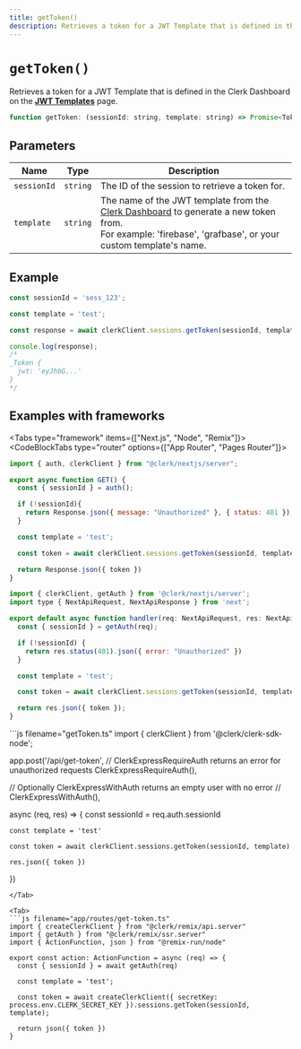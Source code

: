 ```yaml
---
title: getToken()
description: Retrieves a token for a JWT Template that is defined in the Clerk Dashboard.
---
```


# `getToken()`

Retrieves a token for a JWT Template that is defined in the Clerk Dashboard on the **[JWT Templates](https://dashboard.clerk.com/last-active?path=jwt-templates)** page.

```js
function getToken: (sessionId: string, template: string) => Promise<Token>;
```

## Parameters

| Name | Type | Description |
| --- | --- | --- |
| `sessionId` | `string` | The ID of the session to retrieve a token for. |
| `template` | `string` | The name of the JWT template from the [Clerk Dashboard](https://dashboard.clerk.com/last-active?path=jwt-templates) to generate a new token from.<br/>For example: 'firebase', 'grafbase', or your custom template's name. |

## Example

```js
const sessionId = 'sess_123';

const template = 'test';

const response = await clerkClient.sessions.getToken(sessionId, template);

console.log(response);
/*
_Token {
  jwt: 'eyJhbG...'
}
*/
```

## Examples with frameworks

<Tabs type="framework" items={["Next.js", "Node", "Remix"]}>
<Tab>
<CodeBlockTabs type="router" options={["App Router", "Pages Router"]}>
```js filename="app/api/get-token-example/route.ts"
import { auth, clerkClient } from "@clerk/nextjs/server";

export async function GET() {
  const { sessionId } = auth();

  if (!sessionId){
    return Response.json({ message: "Unauthorized" }, { status: 401 });
  }

  const template = 'test';

  const token = await clerkClient.sessions.getToken(sessionId, template)

  return Response.json({ token })
}
```

```js filename="pages/api/getToken.ts"
import { clerkClient, getAuth } from '@clerk/nextjs/server';
import type { NextApiRequest, NextApiResponse } from 'next';

export default async function handler(req: NextApiRequest, res: NextApiResponse) {
  const { sessionId } = getAuth(req);

  if (!sessionId) {
    return res.status(401).json({ error: "Unauthorized" })
  }

  const template = 'test';

  const token = await clerkClient.sessions.getToken(sessionId, template);

  return res.json({ token });
}
```
</CodeBlockTabs>
</Tab>

<Tab>
```js filename="getToken.ts"
import { clerkClient } from '@clerk/clerk-sdk-node';

app.post('/api/get-token',
  // ClerkExpressRequireAuth returns an error for unauthorized requests
  ClerkExpressRequireAuth(),

  // Optionally ClerkExpressWithAuth returns an empty user with no error
  // ClerkExpressWithAuth(),

  async (req, res) => {
    const sessionId = req.auth.sessionId

    const template = 'test'

    const token = await clerkClient.sessions.getToken(sessionId, template)

    res.json({ token })
  })
```
</Tab>

<Tab>
```js filename="app/routes/get-token.ts"
import { createClerkClient } from "@clerk/remix/api.server"
import { getAuth } from "@clerk/remix/ssr.server"
import { ActionFunction, json } from "@remix-run/node"

export const action: ActionFunction = async (req) => {
  const { sessionId } = await getAuth(req)

  const template = 'test';

  const token = await createClerkClient({ secretKey: process.env.CLERK_SECRET_KEY }).sessions.getToken(sessionId, template);

  return json({ token })
}
```
</Tab>
</Tabs>
